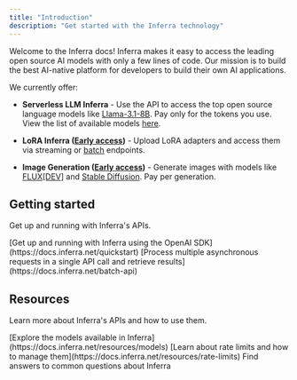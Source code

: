 ```yaml
---
title: "Introduction"
description: "Get started with the Inferra technology"
---
```


Welcome to the Inferra docs! Inferra makes it easy to access the leading open source AI models with only a few lines of code. Our mission is to build the best AI-native platform for developers to build their own AI applications.

We currently offer:

* **Serverless LLM Inferra** - Use the API to access the top open source language models like [Llama-3.1-8B](https://huggingface.co/meta-llama/Meta-Llama-3.1-8B). Pay only for the tokens you use. View the list of available models [here](https://docs.inferra.net/resources/models).

* **LoRA Inferra (**[**Early access**](mailto:support@inferra.net)**)** - Upload LoRA adapters and access them via streaming or [batch](https://docs.inferra.net/batch-api) endpoints.

* **Image Generation (**[**Early access**](mailto:support@inferra.net)**)** - Generate images with models like [FLUX\[DEV\]](https://huggingface.co/black-forest-labs/FLUX.1-dev) and [Stable Diffusion](https://huggingface.co/stable-diffusion-v1-5/stable-diffusion-v1-5). Pay per generation.

## Getting started

Get up and running with Inferra's APIs.

<CardGroup cols={2}>
  <Card title="Quickstart" icon="rocket" href="https://docs.inferra.net/quickstart">
    [Get up and running with Inferra using the OpenAI SDK](https://docs.inferra.net/quickstart)
  </Card>

  <Card title="Batch Processing" icon="list-check" href="https://docs.inferra..net/batch-api">
    [Process multiple asynchronous requests in a single API call and retrieve results](https://docs.inferra.net/batch-api)
  </Card>
</CardGroup>

## Resources

Learn more about Inferra's APIs and how to use them.

<CardGroup cols={3}>
  <Card title="View Models" icon="wand-magic-sparkles" href="https://mintlify.com/docs/settings/global">
    [Explore the models available in Inferra](https://docs.inferra.net/resources/models)
  </Card>

  <Card title="Rate Limits" icon="crate-empty" href="https://mintlify.com/docs/api-playground/openapi">
    [Learn about rate limits and how to manage them](https://docs.inferra.net/resources/rate-limits)
  </Card>

  <Card title="FAQ" icon="screwdriver-wrench" href="https://docs.inferra.net/resources/faq">
    Find answers to common questions about Inferra
  </Card>
</CardGroup>
